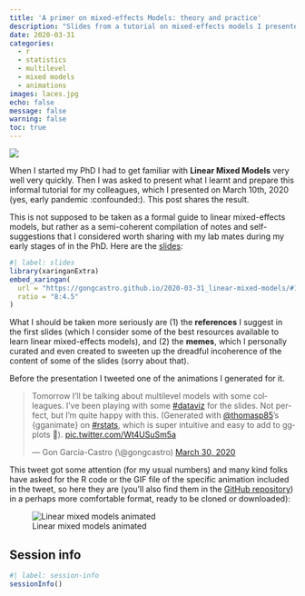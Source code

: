 ---
title: 'A primer on mixed-effects Models: theory and practice'
description: "Slides from a tutorial on mixed-effects models I presented to my research group."
date: 2020-03-31
categories:
  - r
  - statistics
  - multilevel
  - mixed models
  - animations
images: laces.jpg
echo: false
message: false
warning: false
toc: true
---

![](laces.jpg)

When I started my PhD I had to get familiar with **Linear Mixed Models** very well very quickly. Then I was asked to present what I learnt and prepare this informal tutorial for my colleagues, which I presented on March 10th, 2020 (yes, early pandemic :confounded:). This post shares the result.

This is not supposed to be taken as a formal guide to linear mixed-effects models, but rather as a semi-coherent compilation of notes and self-suggestions that I considered worth sharing with my lab mates during my early stages of in the PhD. Here are the [slides](https://gongcastro.github.io/2020-03-31_linear-mixed-models/#1):

```{r}
#| label: slides
library(xaringanExtra)
embed_xaringan(
  url = "https://gongcastro.github.io/2020-03-31_linear-mixed-models/#1",
  ratio = "8:4.5"
)
```

What I should be taken more seriously are (1) the **references** I suggest in the first slides (which I consider some of the best resources available to learn linear mixed-effects models), and (2) the **memes**, which I personally curated and even created to sweeten up the dreadful incoherence of the content of some of the slides (sorry about that).

Before the presentation I tweeted one of the animations I generated for it.

<blockquote class="twitter-tweet"><p lang="en" dir="ltr">Tomorrow I’ll be talking about multilevel models with some colleagues. I’ve been playing with some <a href="https://twitter.com/hashtag/dataviz?src=hash&amp;ref_src=twsrc%5Etfw">#dataviz</a> for the slides. Not perfect, but I’m quite happy with this. (Generated with <a href="https://twitter.com/thomasp85?ref_src=twsrc%5Etfw">@thomasp85</a>’s {gganimate} on <a href="https://twitter.com/hashtag/rstats?src=hash&amp;ref_src=twsrc%5Etfw">#rstats</a>, which is super intuitive and easy to add to ggplots 🙌). <a href="https://t.co/Wt4USuSm5a">pic.twitter.com/Wt4USuSm5a</a></p>&mdash; Gon García-Castro (\\@gongcastro) <a href="https://twitter.com/gongcastro/status/1244682429983580161?ref_src=twsrc%5Etfw">March 30, 2020</a></blockquote> <script async src="https://platform.twitter.com/widgets.js" charset="utf-8"></script>

This tweet got some attention (for my usual numbers) and many kind folks have asked for the R code or the GIF file of the specific animation included in the tweet, so here they are (you'll also find them in the [GitHub repository](https://github.com/gongcastro/2020-03-31_linear-mixed-models)) in a perhaps more comfortable format, ready to be cloned or downloaded):

![Linear mixed models animated](images/task_model.gif)

<script src="https://emgithub.com/embed.js?target=https%3A%2F%2Fgithub.com%2Fgongcastro%2F2020-03-31_linear-mixed-models%2Fblob%2Fmain%2FR%2Fplots.R&style=github&showBorder=on&showLineNumbers=on&showFileMeta=on&showCopy=on&fetchFromJsDelivr=on"></script>

## Session info
```{r}
#| label: session-info
sessionInfo()
```